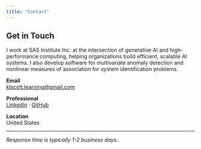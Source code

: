```yaml
---
title: "Contact"
---
```


## Get in Touch

I work at SAS Institute Inc. at the intersection of generative AI and high-performance computing, helping organizations build efficient, scalable AI systems. I also develop software for multivariate anomaly detection and nonlinear measures of association for system identification problems.

**Email**  
[klscott.learning@gmail.com](mailto:klscott.learning@gmail.com)

**Professional**  
[LinkedIn](https://linkedin.com/in/kevin-scott-9361315/) · [GitHub](https://github.com/kevin-lyle-scott)

**Location**  
United States

---

*Response time is typically 1-2 business days.*